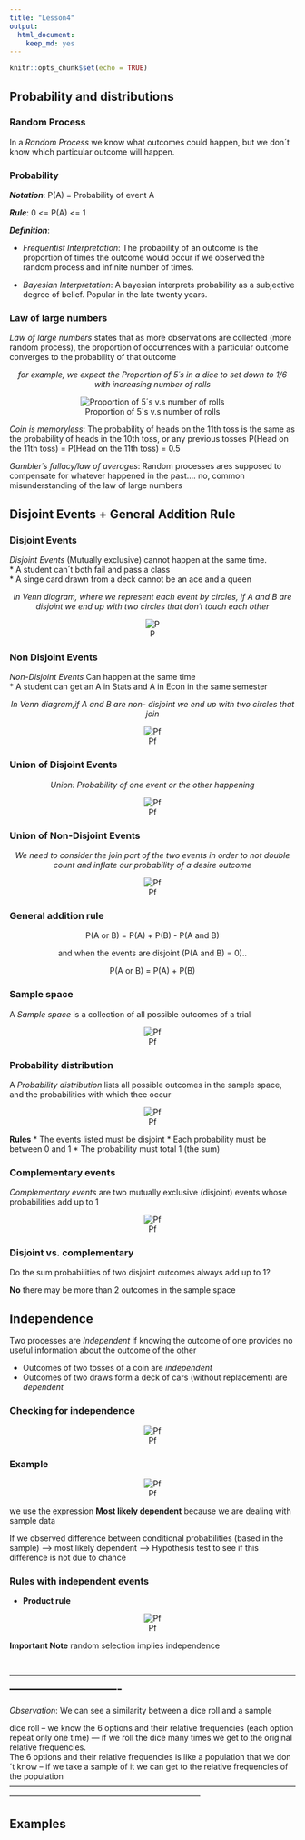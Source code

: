 ```yaml
---
title: "Lesson4"
output: 
  html_document: 
    keep_md: yes
---
```



```r
knitr::opts_chunk$set(echo = TRUE)
```
 
## **Probability and distributions**

### **Random Process**

In a *Random Process* we know what outcomes could happen, but we don´t know which particular outcome will happen.  

### **Probability** 

***Notation***: P(A) = Probability of event A   

***Rule***: 0 <= P(A) <= 1

***Definition***:

* *Frequentist Interpretation*: The probability of an outcome is the proportion of times the outcome would occur if we observed the random process and infinite number of times.

* *Bayesian Interpretation*: A bayesian interprets probability as a subjective degree of belief. Popular in the late twenty years.

### **Law of large numbers** 

*Law of large numbers* states that as more observations are collected (more random process), the proportion of occurrences with a particular outcome converges to the probability of that outcome

<center>
*for example, we expect the Proportion of 5´s in a dice  to set down to 1/6 with increasing number of rolls*
</center>
<center>
![Proportion of 5´s v.s number of rolls](C:\Users\pablo\Desktop\Probability-and-Data-with-R\Images\law of large numbers.PNG)
</center>

*Coin is memoryless*: The probability of heads on the 11th toss is the same as the probability of heads in the 10th toss, or any previous tosses
P(Head on the 11th toss) = P(Head on the 11th toss) = 0.5

*Gambler´s fallacy/law of averages*: Random processes ares supposed to compensate for whatever happened in the past.... no, common misunderstanding of the law of large numbers


## **Disjoint Events + General Addition Rule**

### **Disjoint Events**  

*Disjoint Events* (Mutually exclusive) cannot happen at the same time.  
* A student can´t both fail and pass a class   
* A singe card drawn from a deck cannot be an ace and a queen    

<center>
*In Venn diagram, where we  represent each event by circles, if A and B are disjoint we end up with two circles that don´t touch each other*
</center>
<center>
![P](C:\Users\pablo\Desktop\Probability-and-Data-with-R\Images\disjoint.PNG)
</center>

### **Non Disjoint Events**

*Non-Disjoint Events*  Can happen at  the same time    
* A student can get an A in Stats and A in Econ in the same semester  

<center>
*In Venn diagram,if A and B are non- disjoint we end up with two circles that join*
</center>
<center>
![Pf](C:\Users\pablo\Desktop\Probability-and-Data-with-R\Images\nondis.PNG)
</center>

### **Union of Disjoint Events**

<center>
*Union: Probability of one event or the other happening*
</center>
<center>
![Pf](C:\Users\pablo\Desktop\Probability-and-Data-with-R\Images\union.PNG)
</center>

### **Union of Non-Disjoint Events**

<center>
*We need to consider the join part of the two events in order to not double count and inflate our probability of a desire outcome*
</center>
<center>
![Pf](C:\Users\pablo\Desktop\Probability-and-Data-with-R\Images\uniondis.PNG)
</center>

### **General addition rule**

<center>
P(A or B) = P(A) + P(B) - P(A and B)

and when the events are disjoint (P(A and B) = 0)..

P(A or B) = P(A) + P(B) 
</center>

### **Sample space**

A *Sample space* is a collection of all possible outcomes of a trial

</center>
<center>
![Pf](C:\Users\pablo\Desktop\Probability-and-Data-with-R\Images\sampe.PNG)
</center>

### **Probability distribution**

A *Probability distribution* lists all possible outcomes in the sample space, and the probabilities with which thee occur

<center>
![Pf](C:\Users\pablo\Desktop\Probability-and-Data-with-R\Images\prodist.PNG)
</center>

**Rules**
* The events listed must be disjoint
* Each probability must be between 0 and 1
* The probability must total 1 (the sum)


### **Complementary events**

*Complementary events* are two mutually exclusive (disjoint) events whose probabilities add up to 1 

<center>
![Pf](C:\Users\pablo\Desktop\Probability-and-Data-with-R\Images\com.PNG)
</center>

### **Disjoint vs. complementary**

Do the sum probabilities of two disjoint outcomes always add up to 1?

**No** there may be more than 2 outcomes in the sample space 

## **Independence**

Two processes are *Independent* if knowing the outcome of one provides no useful information about the outcome of the other

* Outcomes of two tosses of a coin are *independent*
* Outcomes of two draws form a deck of cars (without replacement) are *dependent*

### **Checking for independence**

<center>
![Pf](C:\Users\pablo\Desktop\Probability-and-Data-with-R\Images\depen.PNG)
</center>

### **Example**

<center>
![Pf](C:\Users\pablo\Desktop\Probability-and-Data-with-R\Images\ex.PNG)
</center>

we use the expression **Most likely dependent** because we are dealing with sample data

If we observed difference between conditional probabilities (based in the sample) --> most likely dependent ---> Hypothesis test to see if this difference is not due to chance


### **Rules with independent events**

* **Product rule**

<center>
![Pf](C:\Users\pablo\Desktop\Probability-and-Data-with-R\Images\prod.PNG)
</center>

**Important Note** random selection implies independence 

----------------------------------------------------------------------------------------------------
----------------------------------------------------------------------------------------------------
*Observation*: We can see a similarity between a dice roll and a sample

dice roll -- we know the 6 options and their relative frequencies (each option repeat only one time) --- if we roll the dice many times we get to the original relative frequencies.     
The 6 options and their relative frequencies is like a population that we don´t know -- if we take a sample of it we can get to the relative frequencies of the population  
------------------------------------------------------------------------------------------------------------------------------------------------------------------------------------


## **Examples**











